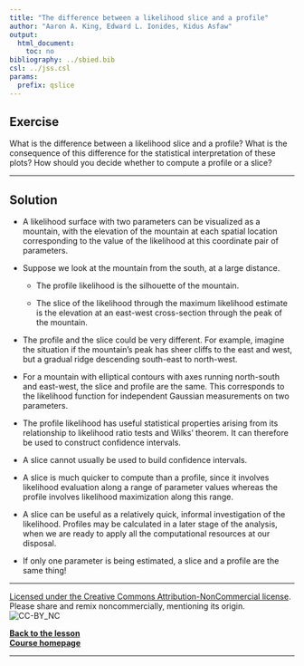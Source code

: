```yaml
---
title: "The difference between a likelihood slice and a profile"
author: "Aaron A. King, Edward L. Ionides, Kidus Asfaw"
output:
  html_document:
    toc: no
bibliography: ../sbied.bib
csl: ../jss.csl
params:
  prefix: qslice
---
```



## Exercise

What is the difference between a likelihood slice and a profile? What is the consequence of this difference for the statistical interpretation of these plots? How should you decide whether to compute a profile or a slice?

-----------------

## Solution

* A likelihood surface with two parameters can be visualized as a mountain, with the elevation of the mountain at each spatial location corresponding to the value of the likelihood at this coordinate pair of parameters. 

* Suppose we look at the mountain from the south, at a large distance.

    + The profile likelihood is the silhouette of the mountain.

    + The slice of the likelihood through the maximum likelihood estimate is the elevation at an east-west cross-section through the peak of the mountain.

* The profile and the slice could be very different. For example, imagine the situation if the mountain's peak has sheer cliffs to the east and west, but a gradual ridge descending south-east to north-west.

* For a mountain with elliptical contours with axes running north-south and east-west, the slice and profile are the same. This corresponds to the likelihood function for independent Gaussian measurements on two parameters.

* The profile likelihood has useful statistical properties arising from its relationship to likelihood ratio tests and Wilks' theorem. It can therefore be used to construct confidence intervals.

* A slice cannot usually be used to build confidence intervals.

* A slice is much quicker to compute than a profile, since it involves likelihood evaluation along a range of parameter values whereas the profile involves likelihood maximization along this range.

* A slice can be useful as a relatively quick, informal investigation of the likelihood. Profiles may be calculated in a later stage of the analysis, when we are ready to apply all the computational resources at our disposal.

* If only one parameter is being estimated, a slice and a profile are the same thing!


-----------------------------------

[Licensed under the Creative Commons Attribution-NonCommercial license](http://creativecommons.org/licenses/by-nc/4.0/).
Please share and remix noncommercially, mentioning its origin.  
![CC-BY_NC](../graphics/cc-by-nc.png)

[**Back to the lesson**](./index.html)  
[**Course homepage**](../index.html)  

-----------------------------------
